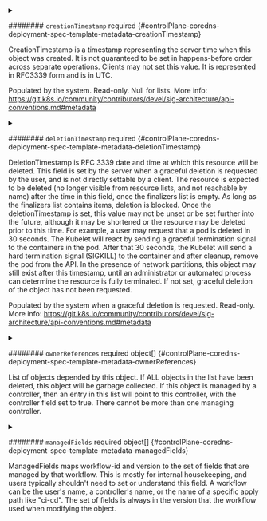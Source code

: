 

<PartialName />


<PartialGeneratename />


<PartialNamespace />


<PartialSelflink />


<PartialUid />


<PartialResourceversion />


<PartialGeneration />



<details className="config-field" data-expandable="true">
<summary>

######## `creationTimestamp` <span className="config-field-required" data-required="false">required</span> <span className="config-field-type"></span> <span className="config-field-default"></span> <span className="config-field-enum"></span> {#controlPlane-coredns-deployment-spec-template-metadata-creationTimestamp}

CreationTimestamp is a timestamp representing the server time when this object was
created. It is not guaranteed to be set in happens-before order across separate operations.
Clients may not set this value. It is represented in RFC3339 form and is in UTC.

Populated by the system.
Read-only.
Null for lists.
More info: https://git.k8s.io/community/contributors/devel/sig-architecture/api-conventions.md#metadata

</summary>

<PartialCreationtimestampreference />


</details>



<details className="config-field" data-expandable="true">
<summary>

######## `deletionTimestamp` <span className="config-field-required" data-required="false">required</span> <span className="config-field-type"></span> <span className="config-field-default"></span> <span className="config-field-enum"></span> {#controlPlane-coredns-deployment-spec-template-metadata-deletionTimestamp}

DeletionTimestamp is RFC 3339 date and time at which this resource will be deleted. This
field is set by the server when a graceful deletion is requested by the user, and is not
directly settable by a client. The resource is expected to be deleted (no longer visible
from resource lists, and not reachable by name) after the time in this field, once the
finalizers list is empty. As long as the finalizers list contains items, deletion is blocked.
Once the deletionTimestamp is set, this value may not be unset or be set further into the
future, although it may be shortened or the resource may be deleted prior to this time.
For example, a user may request that a pod is deleted in 30 seconds. The Kubelet will react
by sending a graceful termination signal to the containers in the pod. After that 30 seconds,
the Kubelet will send a hard termination signal (SIGKILL) to the container and after cleanup,
remove the pod from the API. In the presence of network partitions, this object may still
exist after this timestamp, until an administrator or automated process can determine the
resource is fully terminated.
If not set, graceful deletion of the object has not been requested.

Populated by the system when a graceful deletion is requested.
Read-only.
More info: https://git.k8s.io/community/contributors/devel/sig-architecture/api-conventions.md#metadata

</summary>

<PartialDeletiontimestampreference />


</details>


<PartialDeletiongraceperiodseconds />


<PartialLabels />


<PartialAnnotations />



<details className="config-field" data-expandable="true">
<summary>

######## `ownerReferences` <span className="config-field-required" data-required="false">required</span> <span className="config-field-type">object[]</span> <span className="config-field-default"></span> <span className="config-field-enum"></span> {#controlPlane-coredns-deployment-spec-template-metadata-ownerReferences}

List of objects depended by this object. If ALL objects in the list have
been deleted, this object will be garbage collected. If this object is managed by a controller,
then an entry in this list will point to this controller, with the controller field set to true.
There cannot be more than one managing controller.

</summary>

<PartialOwnerreferencesreference />


</details>


<PartialFinalizers />



<details className="config-field" data-expandable="true">
<summary>

######## `managedFields` <span className="config-field-required" data-required="false">required</span> <span className="config-field-type">object[]</span> <span className="config-field-default"></span> <span className="config-field-enum"></span> {#controlPlane-coredns-deployment-spec-template-metadata-managedFields}

ManagedFields maps workflow-id and version to the set of fields
that are managed by that workflow. This is mostly for internal
housekeeping, and users typically shouldn't need to set or
understand this field. A workflow can be the user's name, a
controller's name, or the name of a specific apply path like
"ci-cd". The set of fields is always in the version that the
workflow used when modifying the object.


</summary>

<PartialManagedfieldsreference />


</details>
